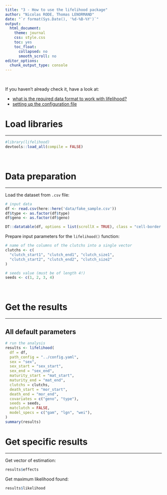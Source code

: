```yaml
---
title: "3 - How to use the lifelihood package"
author: "Nicolas RODE, Thomas LENORMAND"
date: "`r format(Sys.Date(), '%d-%B-%Y')`"
output: 
  html_document:
    theme: journal
    css: style.css
    toc: yes
    toc_float:
      collapsed: no
      smooth_scroll: no
editor_options: 
  chunk_output_type: console
---
```


<br>

If you haven't already check it, have a look at:

- [what is the required data format to work with lifelihood?](1-required-data-format.html)
- [setting up the configuration file](2-setting-up-the-configuration-file.html)

# Load libraries
***

```r
#library(lifelihood)
devtools::load_all(compile = FALSE)
```

<br>

# Data preparation
***

Load the dataset from `.csv` file:

```r
# input data
df <- read.csv(here::here('data/fake_sample.csv'))
df$type <- as.factor(df$type)
df$geno <- as.factor(df$geno)
```

```r
DT::datatable(df, options = list(scrollX = TRUE), class = "cell-border stripe hover compact")
```

Prepare input parameters for the `lifelihood()` function:

```r
# name of the columns of the clutchs into a single vector
clutchs <- c(
  "clutch_start1", "clutch_end1", "clutch_size1",
  "clutch_start2", "clutch_end2", "clutch_size2"
)

# seeds value (must be of length 4!)
seeds <- c(1, 2, 3, 4)
```

<br>

# Get the results
***

## All default parameters

```r
# run the analysis
results <- lifelihood(
  df = df,
  path_config = "../config.yaml",
  sex = "sex",
  sex_start = "sex_start",
  sex_end = "sex_end",
  maturity_start = "mat_start",
  maturity_end = "mat_end",
  clutchs = clutchs,
  death_start = "mor_start",
  death_end = "mor_end",
  covariates = c("geno", "type"),
  seeds = seeds,
  matclutch = FALSE,
  model_specs = c("gam", "lgn", "wei"),
)
summary(results)
```



# Get specific results
***

Get vector of estimation:

```r
results$effects
```

Get maximum likelihood found:

```r
results$likelihood
```